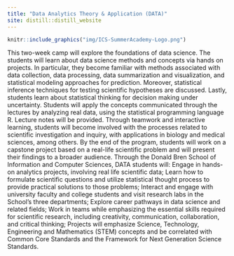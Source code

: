 ```yaml
---
title: "Data Analytics Theory & Application (DATA)"
site: distill::distill_website
---
```


```r
knitr::include_graphics("img/ICS-SummerAcademy-Logo.png")
```

<!--comment-->
This two-week camp will explore the foundations of data science. 
The students will learn about data science methods and concepts via hands on projects. In particular, they become familiar with methods associated with data collection, data processing, data summarization and visualization, and statistical modeling approaches for prediction. Moreover, statistical inference techniques for testing scientific hypotheses are discussed. Lastly, students learn about statistical thinking for decision making under uncertainty. 
Students will apply the concepts communicated through the lectures by analyzing real data, using the statistical programming language R. Lecture notes will be provided. Through teamwork and interactive learning, students will become involved with the processes related to scientific investigation and inquiry, with applications in biology and medical sciences, among others. 
By the end of the program, students will work on a capstone project based on a real-life scientific problem and will present their findings to a broader audience. 
Through the Donald Bren School of Information and Computer Sciences, DATA students will:
Engage in hands-on analytics projects, involving real life scientific data;
Learn how to formulate scientific questions and utilize statistical thought process to provide practical solutions to those problems; 
Interact and engage with university faculty and college students and visit research labs in the School’s three departments;
Explore career pathways in data science and related fields;
Work in teams while emphasizing the essential skills required for scientific research, including creativity, communication, collaboration, and critical thinking;
Projects will emphasize Science, Technology, Engineering and Mathematics (STEM) concepts and be correlated with Common Core Standards and the Framework for Next Generation Science Standards.

